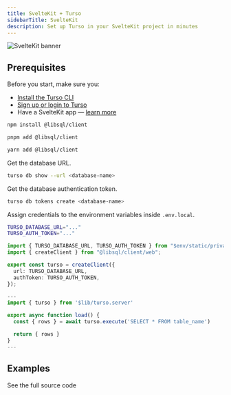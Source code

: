 ```yaml
---
title: SvelteKit + Turso
sidebarTitle: SvelteKit
description: Set up Turso in your SvelteKit project in minutes
---
```


![SvelteKit banner](/images/guides/svelte-banner.png)

## Prerequisites

Before you start, make sure you:

- [Install the Turso CLI](/cli/installation)
- [Sign up or login to Turso](/cli/authentication#signup)
- Have a SvelteKit app &mdash; [learn more](https://kit.svelte.dev/docs/creating-a-project)

<Steps>

<Step title="Install the libSQL SDK">

<CodeGroup>

```bash npm
npm install @libsql/client
```

```bash pnpm
pnpm add @libsql/client
```

```bash yarn
yarn add @libsql/client
```

</CodeGroup>

</Step>

<Step title="Configure database credentials">

Get the database URL.

```bash
turso db show --url <database-name>
```

Get the database authentication token.

```bash
turso db tokens create <database-name>
```

Assign credentials to the environment variables inside `.env.local`.

```bash
TURSO_DATABASE_URL="..."
TURSO_AUTH_TOKEN="..."
```

</Step>

<Step title="Configure LibSQL Client.">

```ts src/lib/turso.server.ts
import { TURSO_DATABASE_URL, TURSO_AUTH_TOKEN } from "$env/static/private";
import { createClient } from "@libsql/client/web";

export const turso = createClient({
  url: TURSO_DATABASE_URL,
  authToken: TURSO_AUTH_TOKEN,
});
```

</Step>

<Step title="Execute SQL">

```ts src/routes/+page.server.ts
---
import { turso } from '$lib/turso.server'

export async function load() {
  const { rows } = await turso.execute('SELECT * FROM table_name')

  return { rows }
}
---
```

</Step>

</Steps>

## Examples

<CardGroup cols={2}>
  <Card
    title="Blog"
    icon="github"
    href="https://github.com/tursodatabase/examples/tree/master/app-at-the-polls"
  >
    See the full source code
  </Card>
</CardGroup>
